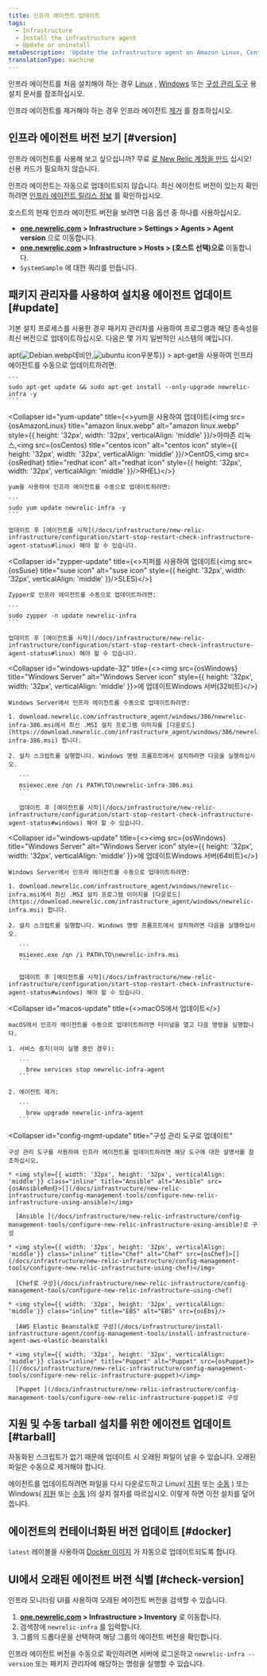 ```yaml
---
title: 인프라 에이전트 업데이트
tags:
  - Infrastructure
  - Install the infrastructure agent
  - Update or uninstall
metaDescription: 'Update the infrastructure agent on Amazon Linux, CentOS, Debian, Red Hat, Ubuntu, or Windows Server.'
translationType: machine
---
```













인프라 에이전트를 처음 설치해야 하는 경우 [Linux](/docs/infrastructure-install-amazon-linux-centos-debian-rhel-or-ubuntu) , [Windows](/docs/infrastructure-install-windows-server) 또는 [구성 관리 도구](/docs/infrastructure/new-relic-infrastructure/config-management-tools) 용 설치 문서를 참조하십시오.

인프라 에이전트를 제거해야 하는 경우 인프라 에이전트 [제거](/docs/agents/manage-apm-agents/installation/uninstall-agent) 를 참조하십시오.

## 인프라 에이전트 버전 보기 [#version]

인프라 에이전트를 사용해 보고 싶으십니까? 무료 [로 New Relic 계정을 만드](https://newrelic.com/signup) 십시오! 신용 카드가 필요하지 않습니다.

인프라 에이전트는 자동으로 업데이트되지 않습니다. 최신 에이전트 버전이 있는지 확인하려면 [인프라 에이전트 릴리스 정보](/docs/release-notes/infrastructure-release-notes/infrastructure-agent-release-notes) 를 확인하십시오.

호스트의 현재 인프라 에이전트 버전을 보려면 다음 옵션 중 하나를 사용하십시오.

* **[one.newrelic.com](https://one.newrelic.com/all-capabilities) > Infrastructure > Settings > Agents > Agent version** 으로 이동합니다.
* **[one.newrelic.com](https://one.newrelic.com/all-capabilities) > Infrastructure > Hosts > (호스트 선택)으로** 이동합니다.
* `SystemSample` 에 대한 쿼리를 만듭니다.

## 패키지 관리자를 사용하여 설치용 에이전트 업데이트 [#update]

기본 설치 프로세스를 사용한 경우 패키지 관리자를 사용하여 프로그램과 해당 종속성을 최신 버전으로 업데이트하십시오. 다음은 몇 가지 일반적인 시스템의 예입니다.

<CollapserGroup>
  <Collapser
    id="apt-update"
    title={<>apt(<img src={osDebian} title="Debian icon" alt="Debian.webp" style={{ height: '32px', width: '32px', verticalAlign: 'middle' }}/>데비안,<img src={osUbuntu} title="ubuntu icon" alt="ubuntu icon" style={{ height: '32px', width: '32px', verticalAlign: 'middle' }}/>우분투)</>}
  >
    apt-get을 사용하여 인프라 에이전트를 수동으로 업데이트하려면:

    ```
    sudo apt-get update && sudo apt-get install --only-upgrade newrelic-infra -y
    ```
  </Collapser>

  <Collapser
    id="yum-update"
    title={<>yum을 사용하여 업데이트(<img src={osAmazonLinux} title="amazon linux.webp" alt="amazon linux.webp" style={{ height: '32px', width: '32px', verticalAlign: 'middle' }}/>아마존 리눅스,<img src={osCentos} title="centos icon" alt="centos icon" style={{ height: '32px', width: '32px', verticalAlign: 'middle' }}/>CentOS,<img src={osRedhat} title="redhat icon" alt="redhat icon" style={{ height: '32px', width: '32px', verticalAlign: 'middle' }}/>RHEL)</>}
  >
    yum을 사용하여 인프라 에이전트를 수동으로 업데이트하려면:

    ```
    sudo yum update newrelic-infra -y
    ```

    업데이트 후 [에이전트를 시작](/docs/infrastructure/new-relic-infrastructure/configuration/start-stop-restart-check-infrastructure-agent-status#linux) 해야 할 수 있습니다.
  </Collapser>

  <Collapser
    id="zypper-update"
    title={<>지퍼를 사용하여 업데이트(<img src={osSuse} title="suse icon" alt="suse icon" style={{ height: '32px', width: '32px', verticalAlign: 'middle' }}/>SLES)</>}
  >
    Zypper로 인프라 에이전트를 수동으로 업데이트하려면:

    ```
    sudo zypper -n update newrelic-infra
    ```

    업데이트 후 [에이전트를 시작](/docs/infrastructure/new-relic-infrastructure/configuration/start-stop-restart-check-infrastructure-agent-status#linux) 해야 할 수 있습니다.
  </Collapser>

  <Collapser
    id="windows-update-32"
    title={<><img src={osWindows} title="Windows Server" alt="Windows Server icon" style={{ height: '32px', width: '32px', verticalAlign: 'middle' }}>에 업데이트</img>Windows 서버(32비트)</>}
  >
    Windows Server에서 인프라 에이전트를 수동으로 업데이트하려면:

    1. download.newrelic.com/infrastructure_agent/windows/386/newrelic-infra-386.msi에서 최신 .MSI 설치 프로그램 이미지를 [다운로드](https://download.newrelic.com/infrastructure_agent/windows/386/newrelic-infra-386.msi) 합니다.

    2. 설치 스크립트를 실행합니다. Windows 명령 프롬프트에서 설치하려면 다음을 실행하십시오.

       ```
       msiexec.exe /qn /i PATH\TO\newrelic-infra-386.msi
       ```

       업데이트 후 [에이전트를 시작](/docs/infrastructure/new-relic-infrastructure/configuration/start-stop-restart-check-infrastructure-agent-status#windows) 해야 할 수 있습니다.
  </Collapser>

  <Collapser
    id="windows-update"
    title={<><img src={osWindows} title="Windows Server" alt="Windows Server icon" style={{ height: '32px', width: '32px', verticalAlign: 'middle' }}>에 업데이트</img>Windows 서버(64비트)</>}
  >
    Windows Server에서 인프라 에이전트를 수동으로 업데이트하려면:

    1. download.newrelic.com/infrastructure_agent/windows/newrelic-infra.msi에서 최신 .MSI 설치 프로그램 이미지를 [다운로드](https://download.newrelic.com/infrastructure_agent/windows/newrelic-infra.msi) 합니다.

    2. 설치 스크립트를 실행합니다. Windows 명령 프롬프트에서 설치하려면 다음을 실행하십시오.

       ```
       msiexec.exe /qn /i PATH\TO\newrelic-infra.msi
       ```

       업데이트 후 [에이전트를 시작](/docs/infrastructure/new-relic-infrastructure/configuration/start-stop-restart-check-infrastructure-agent-status#windows) 해야 할 수 있습니다.
  </Collapser>

  <Collapser
    id="macos-update"
    title={<>macOS에서 업데이트</>}
  >
    macOS에서 인프라 에이전트를 수동으로 업데이트하려면 터미널을 열고 다음 명령을 실행합니다.

    1. 서비스 중지(이미 실행 중인 경우):

       ```
         brew services stop newrelic-infra-agent
       ```

    2. 에이전트 제거:

       ```
         brew upgrade newrelic-infra-agent
       ```
  </Collapser>

  <Collapser
    id="config-mgmt-update"
    title="구성 관리 도구로 업데이트"
  >
    구성 관리 도구를 사용하여 인프라 에이전트를 업데이트하려면 해당 도구에 대한 설명서를 참조하십시오.

    * <img style={{ width: '32px', height: '32px', verticalAlign: 'middle'}} class="inline" title="Ansible" alt="Ansible" src={osAnsibleRed}>[](/docs/infrastructure/new-relic-infrastructure/config-management-tools/configure-new-relic-infrastructure-using-ansible)</img>

      [Ansible ](/docs/infrastructure/new-relic-infrastructure/config-management-tools/configure-new-relic-infrastructure-using-ansible)로 구성

    * <img style={{ width: '32px', height: '32px', verticalAlign: 'middle'}} class="inline" title="Chef" alt="Chef" src={osChef}>[](/docs/infrastructure/new-relic-infrastructure/config-management-tools/configure-new-relic-infrastructure-using-chef)</img>

      [Chef로 구성](/docs/infrastructure/new-relic-infrastructure/config-management-tools/configure-new-relic-infrastructure-using-chef)

    * <img style={{ width: '32px', height: '32px', verticalAlign: 'middle'}} class="inline" title="EBS" alt="EBS" src={osEbs}/>

      [AWS Elastic Beanstalk로 구성](/docs/infrastructure/install-infrastructure-agent/config-management-tools/install-infrastructure-agent-aws-elastic-beanstalk)

    * <img style={{ width: '32px', height: '32px', verticalAlign: 'middle'}} class="inline" title="Puppet" alt="Puppet" src={osPuppet}>[](/docs/infrastructure/new-relic-infrastructure/config-management-tools/configure-new-relic-infrastructure-puppet)</img>

      [Puppet ](/docs/infrastructure/new-relic-infrastructure/config-management-tools/configure-new-relic-infrastructure-puppet)로 구성
  </Collapser>
</CollapserGroup>

## 지원 및 수동 tarball 설치를 위한 에이전트 업데이트 [#tarball]

<Callout variant="important">
  자동화된 스크립트가 없기 때문에 업데이트 시 오래된 파일이 남을 수 있습니다. 오래된 파일은 수동으로 제거해야 합니다.
</Callout>

에이전트를 업데이트하려면 파일을 다시 다운로드하고 Linux( [지원](/docs/infrastructure/install-configure-infrastructure/linux-installation/assisted-install-infrastructure-linux) 또는 [수동](/docs/infrastructure/install-configure-infrastructure/linux-installation/manual-install-infrastructure-linux) ) 또는 Windows( [지원](/docs/infrastructure/install-configure-infrastructure/windows-installation/assisted-install-infrastructure-windows) 또는 [수동](/docs/infrastructure/install-configure-infrastructure/windows-installation/manual-install-infrastructure-windows) )의 설치 절차를 따르십시오. 이렇게 하면 이전 설치를 덮어씁니다.

## 에이전트의 컨테이너화된 버전 업데이트 [#docker]

`latest` 레이블을 사용하여 [Docker 이미지](/docs/infrastructure/install-infrastructure-agent/linux-installation/container-infrastructure-monitoring) 가 자동으로 업데이트되도록 합니다.

## UI에서 오래된 에이전트 버전 식별 [#check-version]

인프라 모니터링 UI를 사용하여 오래된 에이전트 버전을 검색할 수 있습니다.

1. **[one.newrelic.com](https://one.newrelic.com/all-capabilities) > Infrastructure > Inventory** 로 이동합니다.
2. 검색창에 `newrelic-infra` 를 입력합니다.
3. 그룹의 드롭다운을 선택하여 해당 그룹의 에이전트 버전을 확인합니다.

인프라 에이전트 버전을 수동으로 확인하려면 서버에 로그온하고 `newrelic-infra --version` 또는 패키지 관리자에 해당하는 명령을 실행할 수 있습니다.